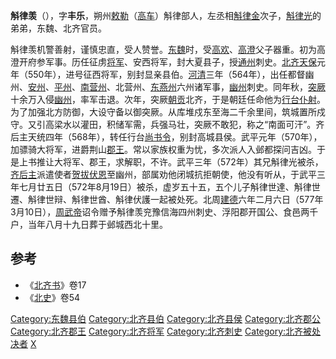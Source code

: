 '''斛律羡'''（{{bd|518年||572年|8月19日|catIdx=H}}），字'''丰乐'''，朔州[[敕勒|敕勒]]（[[高车|高车]]）斛律部人，左丞相[[斛律金|斛律金]]次子，[[斛律光|斛律光]]的弟弟，东魏、北齐官员。

斛律羡机警善射，谨慎忠直，受人赞誉。[[东魏|东魏]]时，受[[高欢|高欢]]、[[高澄|高澄]]父子器重。初为高澄开府参军事。历任征虏[[将军|将军]]、安西将军，封大夏县子，授[[通州|通州]]刺史。[[北齐|北齐]][[天保_(北齐)|天保]]元年（550年），进号征西将军，别封显亲县伯。[[河清|河清]]三年（564年），出任都督幽州、[[安州|安州]]、[[平州|平州]]、[[南营州|南营州]]、北营州、[[东燕州|东燕州]]六州诸军事，[[幽州|幽州]]刺史。同年秋，[[突厥|突厥]]十余万入侵[[幽州|幽州]]，率军击退。次年，突厥[[朝贡|朝贡]]北齐，于是朝廷任命他为[[行台|行台]][[仆射|仆射]]。为了加强北方防御，大设守备以御突厥。从库堆戍东至海二千余里间，筑城置所戍守。又引高梁水以灌田，积储军需，兵强马壮，突厥不敢犯，称之“南面可汗”。齐后主天统四年（568年），转任行台[[尚书令|尚书令]]，别封高城县侯。武平元年（570年），加骠骑大将军，进爵荆山[[郡王|郡王]]。常以家族权重为忧，多次派人入邺都探问吉凶。于是上书推让大将军、郡王，求解职，不许。武平三年（572年）其兄斛律光被杀，[[齐后主|齐后主]]派遣使者[[贺拔伏恩|贺拔伏恩]]至幽州，部属劝他闭城抗拒朝使，他没有听从，于武平三年七月廿五日（572年8月19日）被杀，虚岁五十五，五个儿子斛律世達、斛律世遷、斛律世辩、斛律世酋、斛律伏護一起被处死。北周[[建德_(北周)|建德]]六年二月六日（577年3月10日），[[周武帝|周武帝]]诏令赠予斛律羡兖豫信海四州刺史、浮阳郡开国公、食邑两千户，当年八月十九日葬于邺城西北十里。

==参考==
*《[[北齐书|北齐书]]》卷17
*《[[北史|北史]]》卷54
{{DEFAULTSORT:H}}

[[Category:东魏县伯|Category:东魏县伯]]
[[Category:北齐县伯|Category:北齐县伯]]
[[Category:北齐县侯|Category:北齐县侯]]
[[Category:北齐郡公|Category:北齐郡公]]
[[Category:北齐郡王|Category:北齐郡王]]
[[Category:北齐将军|Category:北齐将军]]
[[Category:北齐刺史|Category:北齐刺史]]
[[Category:北齐被处决者|Category:北齐被处决者]]
[[Category:斛律姓|X]]